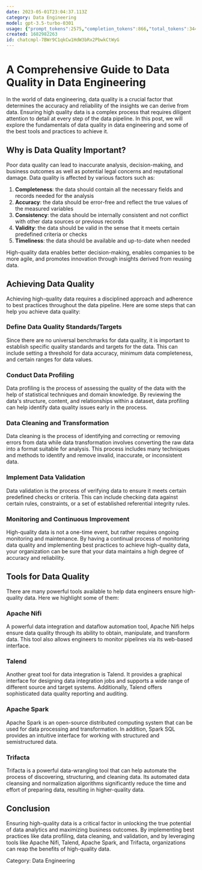 ```yaml
---
date: 2023-05-01T23:04:37.113Z
category: Data Engineering
model: gpt-3.5-turbo-0301
usage: {"prompt_tokens":2575,"completion_tokens":866,"total_tokens":3441}
created: 1682982263
id: chatcmpl-7BWr9C1qkCw1HdW3bRx2PbwkCtWyG
---
```


# A Comprehensive Guide to Data Quality in Data Engineering

In the world of data engineering, data quality is a crucial factor that determines the accuracy and reliability of the insights we can derive from data. Ensuring high quality data is a complex process that requires diligent attention to detail at every step of the data pipeline. In this post, we will explore the fundamentals of data quality in data engineering and some of the best tools and practices to achieve it.

## Why is Data Quality Important?

Poor data quality can lead to inaccurate analysis, decision-making, and business outcomes as well as potential legal concerns and reputational damage. Data quality is affected by various factors such as: 

1. **Completeness**: the data should contain all the necessary fields and records needed for the analysis
2. **Accuracy**: the data should be error-free and reflect the true values of the measured variables
3. **Consistency**: the data should be internally consistent and not conflict with other data sources or previous records
4. **Validity**: the data should be valid in the sense that it meets certain predefined criteria or checks
5. **Timeliness**: the data should be available and up-to-date when needed

High-quality data enables better decision-making, enables companies to be more agile, and promotes innovation through insights derived from reusing data. 

## Achieving Data Quality

Achieving high-quality data requires a disciplined approach and adherence to best practices throughout the data pipeline. Here are some steps that can help you achieve data quality:

### Define Data Quality Standards/Targets

Since there are no universal benchmarks for data quality, it is important to establish specific quality standards and targets for the data. This can include setting a threshold for data accuracy, minimum data completeness, and certain ranges for data values.

### Conduct Data Profiling

Data profiling is the process of assessing the quality of the data with the help of statistical techniques and domain knowledge. By reviewing the data's structure, content, and relationships within a dataset, data profiling can help identify data quality issues early in the process. 

### Data Cleaning and Transformation

Data cleaning is the process of identifying and correcting or removing errors from data while data transformation involves converting the raw data into a format suitable for analysis. This process includes many techniques and methods to identify and remove invalid, inaccurate, or inconsistent data.

### Implement Data Validation

Data validation is the process of verifying data to ensure it meets certain predefined checks or criteria. This can include checking data against certain rules, constraints, or a set of established referential integrity rules.

### Monitoring and Continuous Improvement

High-quality data is not a one-time event, but rather requires ongoing monitoring and maintenance. By having a continual process of monitoring data quality and implementing best practices to achieve high-quality data, your organization can be sure that your data maintains a high degree of accuracy and reliability.

## Tools for Data Quality

There are many powerful tools available to help data engineers ensure high-quality data. Here we highlight some of them:

### Apache Nifi

A powerful data integration and dataflow automation tool, Apache Nifi helps ensure data quality through its ability to obtain, manipulate, and transform data. This tool also allows engineers to monitor pipelines via its web-based interface.

### Talend

Another great tool for data integration is Talend. It provides a graphical interface for designing data integration jobs and supports a wide range of different source and target systems. Additionally, Talend offers sophisticated data quality reporting and auditing.

### Apache Spark

Apache Spark is an open-source distributed computing system that can be used for data processing and transformation. In addition, Spark SQL provides an intuitive interface for working with structured and semistructured data.

### Trifacta

Trifacta is a powerful data-wrangling tool that can help automate the process of discovering, structuring, and cleaning data. Its automated data cleansing and normalization algorithms significantly reduce the time and effort of preparing data, resulting in higher-quality data.

## Conclusion

Ensuring high-quality data is a critical factor in unlocking the true potential of data analytics and maximizing business outcomes. By implementing best practices like data profiling, data cleaning, and validation, and by leveraging tools like Apache Nifi, Talend, Apache Spark, and Trifacta, organizations can reap the benefits of high-quality data. 

Category: Data Engineering